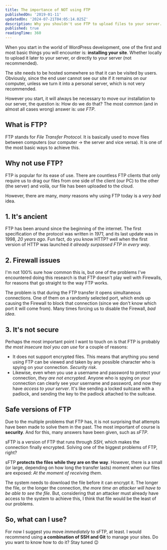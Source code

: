 ```yaml
---
title: The importance of NOT using FTP
publishedOn: '2019-01-11'
updatedOn: '2024-07-21T04:05:14.025Z'
description: Why you shouldn't use FTP to upload files to your server.
published: true
readingTime: 360
---
```


When you start in the world of WordPress development, one of the first and most basic
things you will encounter is: **installing your site**. Whether locally to upload it
later to your server, or directly to your server (not recommended).

The site needs to be hosted somewhere so that it can be visited by users. Obviously,
since the end user cannot see our site if it remains on our computer, unless we turn
it into a personal server, which is not very recommended.

However you start, it will always be necessary to move our installation to our server,
the question is: How do we do that? The most common (and in almost all cases wrong)
answer is: _use FTP_.

## What is FTP?

FTP stands for _File Transfer Protocol_. It is basically used to move files between
computers (our computer → the server and vice versa). It is one of the most basic
ways to achieve this.

## Why not use FTP?

FTP is popular for its ease of use. There are countless FTP clients that only require
us to drag our files from one side of the client (our PC) to the other (the server)
and voilà, our file has been uploaded to the cloud.

However, there are many, _many_ reasons why using FTP today is a _very bad_ idea.

## 1. It's ancient

FTP has been around since the beginning of the internet. The first specification of
the protocol was written in _1971_, and its last update was in 1998, _20 years ago_.
Fun fact, do you know HTTP? well when the first version of HTTP was launched _it already
surpassed FTP in every way_.

## 2. Firewall issues

I'm not 100% sure how common this is, but one of the problems I've encountered doing
this research is that FTP doesn't play well with Firewalls, for reasons that go straight
to the way FTP works.

The problem is that during the FTP transfer it opens simultaneous connections. One
of them on a randomly selected port, which ends up causing the Firewall to block that
connection (since we don't know which port it will come from). Many times forcing us
to disable the Firewall, _bad idea_.

## 3. It's not secure

Perhaps the most important point I want to touch on is that FTP is probably _the
most insecure tool you can use_ for a couple of reasons:

- It does not support encrypted files. This means that anything you send using FTP
can be viewed and taken by any possible character who is spying on your connection.
_Security risk_.
- Likewise, even when you use a username and password to protect your connection,
_they are not encrypted_. Anyone who is spying on your connection can clearly see
your username and password, and now they have _access to your server_. It's like
sending a locked suitcase with a padlock, and sending the key to the padlock attached
to the suitcase.

## Safe versions of FTP

Due to the multiple problems that FTP has, it is not surprising that attempts have
been made to solve them in the past. The most important of course is **security**.
And for this, many answers have been given, such as _sFTP_.

sFTP is a version of FTP that runs through _SSH_, which makes the connection finally
encrypted. Solving one of the biggest problems of FTP, right?

sFTP **protects the files while they are on the way**. However, there is a small
(or large, depending on how long the transfer lasts) moment when our files are exposed:
_At the moment of receiving them_.

The system needs to download the file before it can encrypt it. The longer the file,
or the longer the connection, _the more time an attacker will have to be able to
see the file_. But, considering that an attacker must already have access to the system
to achieve this, I think that file would be the least of our problems.

## So, what can I use?

For now I suggest you move _immediately_ to sFTP, at least. I would recommend using
**a combination of SSH and Git** to manage your sites. Do you want to know how to do it?
Stay tuned 😉
